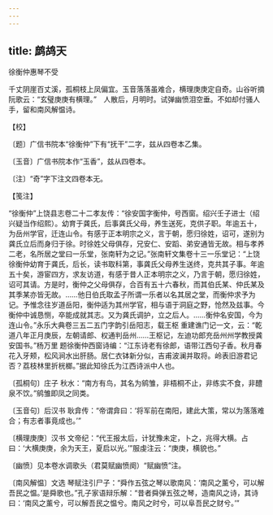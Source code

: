 ```yaml
---
---
---
```

title: 鹧鸪天
---



徐衡仲惠琴不受





千丈阴崖百丈溪，孤桐枝上凤偏宜。玉音落落虽难合，横理庚庚定自奇。山谷听摘阮歌云：“玄璧庚庚有横理。”　人散后，月明时。试弹幽愤泪空垂。不如却付骚人手，留和南风解愠诗。





【校】


〔题〕广信书院本“徐衡仲”下有“抚干”二字，兹从四卷本乙集。

〔玉音〕广信书院本作“玉香”，兹从四卷本。

〔注〕“奇”字下注文四卷本无。





【笺注】


“徐衡仲”上饶县志卷二十二孝友传：“徐安国字衡仲，号西窗。绍兴壬子进士（绍兴疑当作绍熙）。幼育于龚氏，后事龚氏父母，养生送死，克供子职。年逾五十，为岳州学官，迁连山令。有感于正本明宗之义，言于朝，愿归徐姓，诏可，遂别为龚氏立后而身归于徐。时徐姓父母俱存，兄安仁、安蹈、弟安通皆无故。相与孝养二老，名所居之堂曰一乐堂，张南轩为之记。”张南轩文集卷十三一乐堂记：“上饶 徐衡仲幼育于龚氏，后长，读书取科第，事龚氏父母养生送终，克共其子事。年逾五十矣，游宦四方，求友访道，有感于昔人正本明宗之义，乃言于朝，愿归徐姓，诏可其请。方是时，衡仲之父母俱存，合百有五十六春秋，而其伯氏某、仲氏某及其季某亦皆无故。……他日伯氏取孟子所谓一乐者以名其居之堂，而衡仲求予为记。予惟念往岁道岳阳，衡仲适为其州学官，相与语于洞庭之野，怆然及兹事。今衡仲中诚恳恻，卒能成就其志。又为龚氏调护，立之后人。……衡仲名安国，今为连山令。”永乐大典卷三五二五门字韵引岳阳志，载王枢 重建谯门记一文，云：“乾道八年正月庚辰，左朝请郎、权通判岳州……王枢记，左迪功郎充岳州州学教授龚安国书。”杨万里 题徐衡仲西窗诗编：“江东诗老有徐郎，语带江西句子香。秋月春花入牙颊，松风涧水出肝肠。居仁衣钵新分似，吉甫波澜并取将。岭表旧游君记否？荔枝林里折桄榔。”据此知徐氏为江西诗派中人也。

〔孤桐句〕庄子 秋水：“南方有鸟，其名为鹓雏，非梧桐不止，非练实不食，非醴泉不饮。”鹓雏即凤之同类。

〔玉音句〕后汉书 耿弇传：“帝谓弇曰：‘将军前在南阳，建此大策，常以为落落难合；有志者事竟成也。’”

〔横理庚庚〕汉书 文帝纪：“代王报太后，计犹豫未定，卜之，兆得大横。占曰：‘大横庚庚，余为天王，夏启以光。’”服虔注云：“庚庚，横貌也。”

〔幽愤〕见本卷水调歌头（君莫赋幽愤阕）“赋幽愤”注。

〔南风解愠〕文选 琴赋注引尸子：“舜作五弦之琴以歌南风：‘南风之薰兮，可以解吾民之愠。’是舜歌也。”孔子家语辩乐解：“昔者舜弹五弦之琴，造南风之诗，其诗曰：‘南风之薰兮，可以解吾民之愠兮。南风之时兮，可以阜吾民之财兮。’”